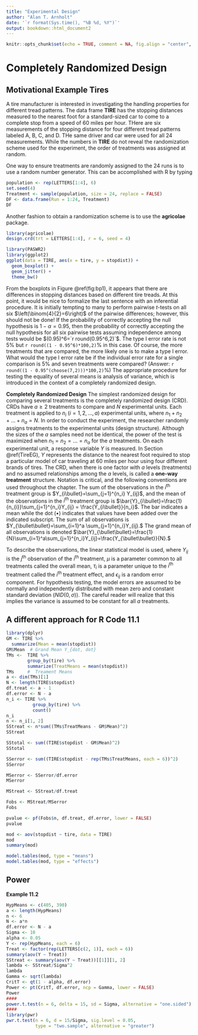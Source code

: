 ```yaml
---
title: "Experimental Design"
author: "Alan T. Arnholt"
date: '`r format(Sys.time(), "%B %d, %Y")`'
output: bookdown::html_document2
---
```


```r
knitr::opts_chunk$set(echo = TRUE, comment = NA, fig.align = "center", message = FALSE)
```

# Completely Randomized Design

## Motivational Example Tires {#TireEG}

A tire manufacturer is interested in investigating the handling properties for different tread patterns.  The data frame **TIRE** has the stopping distances measured to the nearest foot for a standard-sized car to come to a complete stop from a speed of 60 miles per hour.  THere are six measurements of the stopping distance for four different tread patterns labeled A, B, C, and D.  THe same driver and car were used for all 24 measurements.  While the numbers in **TIRE** do not reveal the randomization scheme used for the experiment, the order of treatments was assigned at random.

One way to ensure treatments are randomly assigned to the 24 runs is to use a random number generator.  This can be accomplished with R by typing

```r
population <- rep(LETTERS[1:4], 6)
set.seed(4)
Treatment <- sample(population, size = 24, replace = FALSE)
DF <- data.frame(Run = 1:24, Treatment)
DF
```

Another fashion to obtain a randomization scheme is to use the **agricolae** package.

```r
library(agricolae)
design.crd(trt = LETTERS[1:4], r = 6, seed = 4)
```


```r
library(PASWR2)
library(ggplot2)
ggplot(data = TIRE, aes(x = tire, y = stopdist)) + 
  geom_boxplot() + 
  geom_jitter() +
  theme_bw()
```

From the boxplots in Figure \@ref(fig:bp1), it appears
that there are differences in stopping distances based on different tire
treads. At this point, it would be nice to formalize the last sentence with an
inferential procedure. It is initially tempting to many to perform pairwise $t$-tests on
all six $\left(\binom{4}{2}=6\right)$ of the pairwise differences; however,
this should not be done! If the probability of correctly accepting the null
hypothesis is $1- \alpha = 0.95$, then the probability of correctly accepting
the null hypothesis for all six pairwise tests assuming independence among
tests would be $(0.95)^6=`r round(0.95^6,2)`$. The type I error rate is not
5% but `r round((1 - 0.95^6)*100,2)`% in this case. Of course, the more treatments 
that are compared, the more likely one is to make a type I error. 
What would the type I error rate be if the individual error rate for a single comparison
is 5% and seven treatments were compared? 
(Answer: `r round((1 - 0.95^(choose(7,2)))*100,2)`%)  The appropriate
procedure for testing the equality of several means is analysis of
variance, which is introduced in the context of a completely randomized
design.

**Completely Randomized Design**  The simplest randomized design for comparing several treatments is the completely randomized design (CRD).  CRDs have $a \ge 2$ treatments to compare and $N$ experimental units.  Each treatment is applied to  $n_i$ $(i=1, 2, \dots, a)$ experimental units, where $n_1 + n_2 + \dots +n_a = N$. In order to conduct the experiment, the researcher randomly assigns treatments to the experimental units (design structure).  Although the sizes of the $a$ samples need not be identical, the power of the test is maximized when $n_1=n_2= \dots =n_a$ for the $a$ treatments. On each experimental unit, a response variable $Y$ is measured.  In Section \@ref(TireEG),  $Y$ represents the distance to the nearest foot required to stop a particular model  of car traveling at 60 miles per hour using four different brands of tires.  The CRD, when there is one factor with $a$ levels (treatments) and no assumed relationships among the $a$ levels, is called a **one-way treatment** structure. Notation is critical, and the following conventions are used throughout the chapter. The sum of the observations in the $i^\text{th}$ treatment group is $Y_{i\bullet}=\sum_{j=1}^{n_i} Y_{ij}$, and the mean of the observations in the $i^\text{th}$ treatment group is $\bar{Y}_{i\bullet}=\frac{1}{n_{i}}\sum_{j=1}^{n_i}Y_{ij} = \frac{Y_{i\bullet}}{n_i}$. The bar indicates a mean while the dot $(\bullet)$ indicates that values have been added over the indicated subscript. The sum of all observations is $Y_{\bullet\bullet}=\sum_{i=1}^a \sum_{j=1}^{n_i}Y_{ij}.$ The grand mean of all observations is denoted $\bar{Y}_{\bullet\bullet}=\frac{1}{N}\sum_{i=1}^a\sum_{j=1}^{n_i}Y_{ij}=\frac{Y_{\bullet\bullet}}{N}.$

To describe the observations, the linear statistical model
\begin{equation}
Y_{ij} = \mu + \tau_i + \epsilon_{ij} \text{ for }i=1, 2, \dots, a \text{ and } j
=1, 2, \dots, n_a
(\#eq:EDMeq)
\end{equation}
is used, where $Y_{ij}$ is the $j^\text{th}$
observation of the $i^\text{th}$ treatment, $\mu$ is a parameter common to all
treatments called the overall mean, $\tau_i$ is a parameter unique to the
$i^\text{th}$ treatment called the $i^\text{th}$ treatment effect, and
$\epsilon_{ij}$ is a random error component. For hypothesis testing, the model
errors are assumed to be normally and independently distributed with mean zero
and constant standard deviation $\bigl(NID(0, \sigma)\bigr)$.  The careful
reader will realize that this implies the variance is assumed to be constant
for all $a$ treatments.

## A different approach for R Code 11.1 {-}

```r
library(dplyr)
GM <- TIRE %>% 
  summarize(Mean = mean(stopdist))
GM$Mean  # Grand Mean Y_{dot, dot}
TMs <-  TIRE %>% 
        group_by(tire) %>% 
        summarize(TreatMeans = mean(stopdist))
TMs     #  Treament Means
a <- dim(TMs)[1]
N <- length(TIRE$stopdist)
df.treat <- a - 1
df.error <- N - a
n_i <- TIRE %>% 
          group_by(tire) %>% 
          count()
n_i
n <- n_i[1, 2]
SStreat <- n*sum((TMs$TreatMeans - GM$Mean)^2)
SStreat

SStotal <- sum((TIRE$stopdist - GM$Mean)^2)
SStotal

SSerror <- sum((TIRE$stopdist - rep(TMs$TreatMeans, each = 6))^2)
SSerror

MSerror <- SSerror/df.error
MSerror

MStreat <- SStreat/df.treat

Fobs <- MStreat/MSerror
Fobs

pvalue <- pf(Fobs$n, df.treat, df.error, lower = FALSE)
pvalue
```

```r
mod <- aov(stopdist ~ tire, data = TIRE)
mod
summary(mod)
```


```r
model.tables(mod, type = "means")
model.tables(mod, type = "effects")
```
## Power

**Example 11.2**

```r
HypMeans <- c(405, 390)
a <- length(HypMeans)
n <- 6
N <- a*n
df.error <- N - a
Sigma <- 10
alpha <- 0.05
Y <- rep(HypMeans, each = 6)
Treat <- factor(rep(LETTERS[c(2, 1)], each = 6))
summary(aov(Y ~ Treat))
SStreat <- summary(aov(Y ~ Treat))[[1]][1, 2]
lambda <- SStreat/Sigma^2
lambda
Gamma <- sqrt(lambda)
CritT <- qt(1 - alpha, df.error)
Power <- pt(CritT, df.error, ncp = Gamma, lower = FALSE)
Power
####
power.t.test(n = 6, delta = 15, sd = Sigma, alternative = "one.sided")
####
library(pwr)
pwr.t.test(n = 6, d = 15/Sigma, sig.level = 0.05, 
           type = "two.sample", alternative = "greater")
```


